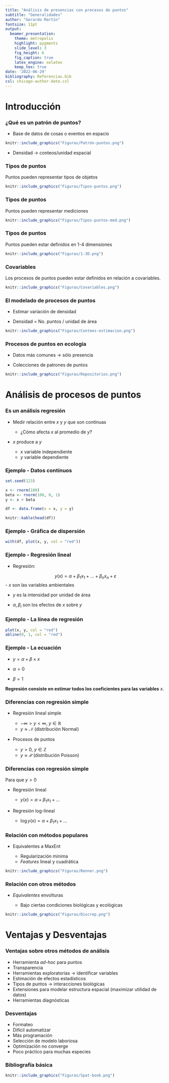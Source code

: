 ```yaml
---
title: "Análisis de presencias con procesos de puntos" 
subtitle: "Generalidades"
author: "Gerardo Martín"
fontsize: 11pt
output: 
  beamer_presentation:
    theme: metropolis
    highlight: pygments
    slide_level: 3
    fig_height: 6
    fig_caption: true
    latex_engine: xelatex
    keep_tex: true
date: '2022-06-29'
bibliography: Referencias.bib
csl: chicago-author-date.csl
---
```


# Introducción

### ¿Qué es un patrón de puntos?

-   Base de datos de cosas o eventos en espacio 

```r
knitr::include_graphics("Figuras/Patrón-puntos.png")
```

- Densidad $\rightarrow$ conteos/unidad espacial

### Tipos de puntos

Puntos pueden representar tipos de objetos

```r
knitr::include_graphics("Figuras/Tipos-puntos.png")
```

### Tipos de puntos

Puntos pueden representar mediciones

```r
knitr::include_graphics("Figuras/Tipos-puntos-med.png")
```

### Tipos de puntos

Puntos pueden estar definidos en 1-4 dimensiones

```r
knitr::include_graphics("Figuras/1-3D.png")
```

### Covariables

Los procesos de puntos pueden estar definidos en relación a covariables.

```r
knitr::include_graphics("Figuras/Covariables.png")
```

### El modelado de procesos de puntos

- Estimar variación de densidad

- Densidad = No. puntos / unidad de área

```r
knitr::include_graphics("Figuras/Conteos-estimacion.png")
```

### Procesos de puntos en ecología

- Datos más comunes $\rightarrow$ sólo presencia

- Colecciones de patrones de puntos

```r
knitr::include_graphics("Figuras/Repositorios.png")
```

# Análisis de procesos de puntos

### Es un análisis regresión

- Medir relación entre $x$ y $y$ que son contínuas

    - ¿Cómo afecta $x$ al promedio de $y$?

- $x$ produce a $y$

    - $x$ variable independiente
    - $y$ variable dependiente
    
### Ejemplo - Datos contínuos

```r
set.seed(123)

x <- rnorm(100)
beta <- rnorm(100, 0, 1)
y <- x + beta

df <- data.frame(x = x, y = y)

knitr::kable(head(df))
```

### Ejemplo - Gráfica de dispersión

```r
with(df, plot(x, y, col = "red"))
```

### Ejemplo - Regresión lineal

- Regresión:

$$ y(x) = \alpha + \beta_1 x_1 + \dots + \beta_n x_n + \varepsilon$$
- $x$ son las variables ambientales

- $y$ es la intensidad por unidad de área

- $\alpha, \beta_i$ son los efectos de $x$ sobre $y$

### Ejemplo - La línea de regresión

```r
plot(x, y, col = "red")
abline(0, 1, col = "red")
```

### Ejemplo - La ecuación

- $y = \alpha + \beta \times x$

- $\alpha = 0$

- $\beta = 1$

**Regresión consiste en estimar todos los coeficientes para las variables** $x$.

### Diferencias con regresión simple

- Regresión lineal simple
    
    - $-\infty > y < \infty$, $y \in \mathbb{R}$
    -  $y \approx \mathcal{N}$ (distribución Normal)
    
- Procesos de puntos 

    - $y > 0$, $y \in \mathbb{Z}$
    - $y \approx \mathcal{P}$ (distribución Poisson)
    
### Diferencias con regresión simple

Para que $y >0$

- Regresión lineal

    - $y(x) = \alpha + \beta_1 x_1 + \dots$

- Regresión log-lineal

    - $\log y(x) = \alpha + \beta_1 x_1 + \dots$

### Relación con métodos populares

- Equivalentes a MaxEnt

    - Regularización mínima
    - *Features* lineal y cuadrática
    
```r
knitr::include_graphics("Figuras/Renner.png")
```

### Relación con otros métodos

- *Equivalentes* envolturas

    - Bajo ciertas condiciones biológicas y ecológicas

```r
knitr::include_graphics("Figuras/Discrep.png")
```

# Ventajas y Desventajas

### Ventajas sobre otros métodos de análisis

- Herramienta *ad-hoc* para puntos
- Transparencia
- Herramientas exploratorias $\rightarrow$ identificar variables
- Estimación de efectos estadísticos
- Tipos de puntos $\rightarrow$ interacciones biológicas
- Extensiones para modelar estructura espacial (maximizar utilidad de datos)
- Herramientas diagnósticas

### Desventajas

- Formateo
- Difícil automatizar
- Más programación
- Selección de modelo laboriosa
- Optimización no converge
- Poco práctico para muchas especies

### Bibliografía básica

```r
knitr::include_graphics("Figuras/Spat-book.png")
```

